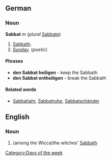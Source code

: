==German==
===Noun===
'''Sabbat''' ''m'' (''plural'' [[Sabbat]]e)

# [[Sabbath]].
# [[Sunday]]. (''poetic'')

====Phrases====
* '''den Sabbat heiligen''' - keep the Sabbath
* '''den Sabbat entheiligen''' - break the Sabbath

====Related words====
* [[Sabbatjahr]], [[Sabbatruhe]], [[Sabbatschänder]]

[[Category:Days of the week]]
==English==
===Noun===
#(among the Wicca)the witches' [[Sabbath]]